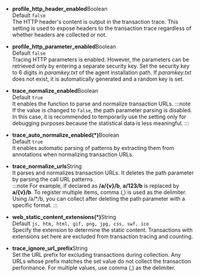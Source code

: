 -   **profile_http_header_enabled**<span class='type'>Boolean</span><br/>
      Default `false`<br/>
      The HTTP header's content is output in the transaction trace. This setting is used to expose headers to the transaction trace regardless of whether headers are collected or not. 

-   **profile_http_parameter_enabled**<span class='type'>Boolean</span><br/>
      Default `false`<br/>
      Tracing HTTP parameters is enabled. However, the parameters can be retrieved only by entering a separate security key. Set the security key to 6 digits in _paramkey.txt_ of the agent installation path. If _paramkey.txt_ does not exist, it is automatically generated and a random key is set.

-   **trace_normalize_enabled**<span class='type'>Boolean</span><br/>
        Default `true`<br/>
        It enables the function to parse and normalize transaction URLs.
    :::note
    If the value is changed to `false`, the path parameter parsing is disabled. In this case, it is recommended to temporarily use the setting only for debugging purposes because the statistical data is less meaningful.
    :::

-   **trace_auto_normalize_enabled(\*)**<span class='type'>Boolean</span><br/>
      Default `true`<br/>
      It enables automatic parsing of patterns by extracting them from annotations when normalizing transaction URLs.

-   **trace_normalize_urls**<span class='type'>String</span><br/>
        It parses and normalizes transaction URLs. It deletes the path parameter by parsing the call URL patterns.<br/>
    :::note
    For example, if declared as **/a/{v}/b**, **a/123/b** is replaced by **a/{v}/b**. To register multiple items, comma (,) is used as the delimiter. Using /a/\*/b, you can collect after deleting the path parameter with a specific format.
    :::

-   **web_static_content_extensions(\*)**<span class='type'>String</span><br/>
      Default `js, htm, html, gif, png, jpg, css, swf, ico`<br/>
      Specify the extension to determine the static content. Transactions with extensions set here are excluded from transaction tracing and counting.

-   **trace_ignore_url_prefix**<span class='type'>String</span><br/>
      Set the URL prefix for excluding transactions during collection. Any URLs whose prefix matches the set value do not collect the transaction performance. For multiple values, use comma (,) as the delimiter.

